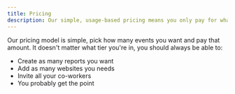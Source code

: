 ```yaml
---
title: Pricing
description: Our simple, usage-based pricing means you only pay for what you use. Scale effortlessly for the best value.
---
```


Our pricing model is simple, pick how many events you want and pay that amount. It doesn't matter what tier you're in, you should always be able to:

- Create as many reports you want
- Add as many websites you needs
- Invite all your co-workers
- You probably get the point

<div className="lg:-mx-20 xl:-mx-40 not-prose -mt-16">
  <Pricing className="!rounded-xl" />
  <Testimonials />
  <Faq />
</div>